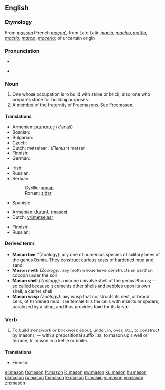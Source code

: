 {{wikipedia|dab=mason}}
{{also|Mason}}
==English==

===Etymology===
From {{etyl|fro}} ''[[masson]]'' (French ''[[maçon]]''), from Late Latin ''[[macio]]'', ''[[machio]]'', ''[[mattio]]'', ''[[mactio]]'', ''[[marcio]]'', ''[[macerio]]''; of uncertain origin

===Pronunciation===
* {{audio|en-us-mason.ogg|Audio (US)}}

* {{rhymes|eɪsən}}

===Noun===
{{en-noun}}

# One whose occupation is to build with stone or brick; also, one who prepares stone for building purposes.
# A member of the fraternity of Freemasons. See [[Freemason]].

====Translations====
{{trans-top|one who builds with stone or brick}}
* Armenian: [[քարտաշ]] (k'artaš)
* Bosnian: {{t-|bs|zidar|m}}
* Bulgarian: {{t+|bg|зидар|m|sc=Cyrl}}
* Czech: {{t-|cs|zedník|m}}
* Dutch: [[metselaar]] {{m}}, (''Flemish'') [[metser]] {{m}}
* Finnish: {{t|fi|muurari}}
* German: {{t+|de|Maurer|m}}
{{trans-mid}}
* Irish: {{t-|ga|saor|m|xs=Irish}}
* Russian: {{t|ru|каменщик|m|tr=kámenščik|sc=Cyrl}}
* Serbian:
*: Cyrillic: [[зидар#Serbian|зидар]] {{m}}
*: Roman: [[zidar#Serbian|zidar]] {{m}}
* Spanish: {{t+|es|albañil|m}}
{{trans-bottom}}

{{trans-top|Freemason}}
* Armenian: [[մասոն]] (mason)
* Dutch: [[vrijmetselaar]] {{m}}
{{trans-mid}}
* Finnish: {{t|fi|vapaamuurari}}
* Russian: {{t|ru|масон|m|tr=masón|sc=Cyrl}}
{{trans-bottom}}

====Derived terms====
{{rfc|create separate entries}}
* '''Mason bee''' ''(Zoölogy):  any one of numerous species of solitary bees of the genus Osmia. They construct curious nests of hardened mud and sand
* '''Mason moth''' ''(Zoölogy):'' any moth whose larva constructs an earthen cocoon under the soil
* '''Mason shell''' ''(Zoölogy):'' a marine univalve shell of the genus Phorus; -- so called because it cements other shells and pebbles upon its own shell; a carrier shell
* '''Mason wasp''' ''(Zoölogy):'' any wasp that constructs its nest, or brood cells, of hardened mud. The female fills the cells with insects or spiders, paralyzed by a sting, and thus provides food for its larvæ

===Verb===
{{en-verb}}

# {{transitive}} To build stonework or brickwork about, under, in, over, etc.; to construct by masons; -- with a prepositional suffix; as, to mason up a well or terrace; to mason in a kettle or boiler.

====Translations====
{{trans-top|to build stonework or brickwork}}
* Finnish: {{t|fi|muurata}}
{{trans-mid}}
{{trans-bottom}}

[[el:mason]]
[[fa:mason]]
[[fr:mason]]
[[io:mason]]
[[sw:mason]]
[[ku:mason]]
[[hu:mason]]
[[pl:mason]]
[[ru:mason]]
[[ta:mason]]
[[te:mason]]
[[tr:mason]]
[[vi:mason]]
[[vo:mason]]
[[zh:mason]]